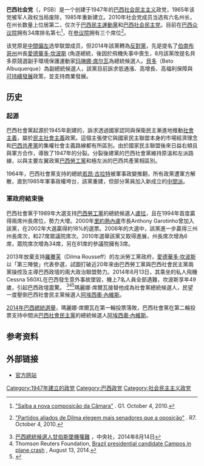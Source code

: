 {{Infobox Political party
|country = 巴西
|name_english = Brazilian Socialist Party
|name_native = Partido Socialista Brasileiro
|colorcode = {{Party meta/color/巴西社会党}}
|party_logo =
|主席 =  Carlos Siqueira
|foundation = 1947年8月6日
|分裂自=[[全国民主联盟_(巴西)|全国民主联盟]]
|ideology = [[左翼民族主义|左翼民族主义]]<br>[[民主社会主义|民主社会主义]]<br>[[贸易保护主义|经济保护主义]]<br>[[经济干预主义|国家干预主义]]
|position = [[中間偏左|中間偏左]]至[[左翼|左翼]]<ref>{{Cite web|url = https://congressoemfoco.uol.com.br/legislativo/direita-cresce-e-engole-o-centro-no-congresso-mais-fragmentado-da-historia/|title = Direita cresce e engole o centro no Congresso mais fragmentado da história|date = February 2019|access-date = 2022-02-12|archive-date = 2020-07-25|archive-url = https://web.archive.org/web/20200725222005/https://congressoemfoco.uol.com.br/legislativo/direita-cresce-e-engole-o-centro-no-congresso-mais-fragmentado-da-historia/}}</ref>
|headquarters = SCLN 304, bloco "A", Entrada 63, sobreloja<br />巴西[[巴西利亚|巴西利亚]]
|international = [[进步联盟|进步联盟]]
|affiliation1_title= 美洲组织
|affiliation1= [[圣保罗论坛|圣保罗论坛]]（1991年－2019年）
|colours = [[红色|红色]]和[[黄色|黄色]]
|blank1_title = TSE识别号码
|blank1 = 40
|seats1_title = [[众议院_(巴西)|众议院]]
|seats1 = {{Infobox political party/seats|32|513|hex={{Party meta/color/巴西社会党}}}}
|seats2_title = [[联邦参议院_(巴西)|参议院]]
|seats2 = {{Infobox political party/seats|3|81|hex={{Party meta/color/巴西社会党}}}}
|website = [http://www.psbnacional.org.br/ http://www.psbnacional.org.br/]
}}
'''巴西社会党'''（{{lang-pt|Partido Socialista Brasileiro}}，PSB）是一个创建于1947年的[[巴西|巴西]][[社会民主主义|社会民主主义]]政党，1965年该党被军人政权当局废除，1985年重新建立。2010年社会党成员当选有六名州长，在州长数量上位居第二，仅次于[[巴西民主運動黨|巴西民主運動黨]]和[[巴西社会民主党|巴西社会民主党]]。目前在[[巴西众议院|巴西众议院]]拥有34席排名第七<ref name="cham">{{pt icon}} [http://g1.globo.com/especiais/eleicoes-2010/noticia/2010/10/saiba-nova-composicao-da-camara.html "Saiba a nova composição da Câmara"] {{Wayback|url=http://g1.globo.com/especiais/eleicoes-2010/noticia/2010/10/saiba-nova-composicao-da-camara.html |date=20210126220323 }}. G1. October 4, 2010.</ref>，在[[参议院|参议院]]拥有三个席位<ref name="R7">{{pt icon}} [http://noticias.r7.com/eleicoes-2010/noticias/partidos-aliados-de-dilma-elegem-mais-senadores-que-a-oposicao-20101004.html "Partidos aliados de Dilma elegem mais senadores que a oposição"] {{Wayback|url=http://noticias.r7.com/eleicoes-2010/noticias/partidos-aliados-de-dilma-elegem-mais-senadores-que-a-oposicao-20101004.html |date=20101007204403 }}. R7. October 4, 2010.</ref>。

该党原是[[中間偏左|中間偏左]]选举联盟成员，但2014年該黨轉為[[反對黨|反對黨]]，先是提名了[[伯南布哥州|伯南布哥州]]州長[[愛德華多·坎波斯|愛德華多·坎波斯]] (角逐總統，後因於飛機失事中喪生，8月該黨改提名貝多原競選副手環境保護運動家[[玛琳娜·席尔瓦|玛琳娜·席尔瓦]]為總統候選人。[[貝多|貝多]]（Beto Albuquerque）為副總統候選人，該黨目前訴求低通漲、高增長、高福利保障與[[可持續發展|可持續發展]]政策，並支持商業發展。

== 历史 ==
=== 起源 ===
巴西社會黨起源於1945年創建的{{Link-pt|巴西國家民主聯盟|União Democrática Nacional}}，訴求透過國家認同與保衛民主漸進地推動[[社會主義|社會主義]]，屬於[[民主社會主義|民主社會主義]]政黨。這個主張使它與國家民主聯盟本身的市場經濟理念和[[巴西共產黨|巴西共產黨]]的集權社會主義路線都有所區別。由於國家民主聯盟後來日益右傾且與軍方合作，導致了1947年的分裂。分裂後建黨的巴西社會黨維持原溫和左派路線，以與主要左翼政黨[[巴西勞工黨|巴西勞工黨]]和極左派的巴西共產黨相區別。

1964年，巴西社會黨支持的總統[[若昂·古拉特|若昂·古拉特]]被軍事政變推翻，所有政黨遭軍方解散，直到1985年軍事政權垮台，該黨重建，但部分黨員加入新成立的[[中間派|中間派]]{{Link-pt|巴西民主工黨|Partido Democrático Trabalhista}}。

=== 軍政府結束後 ===
巴西社會黨于1989年大選支持[[巴西勞工黨|巴西勞工黨]]的總統候選人[[盧拉|盧拉]]，且在1994年首度贏得兩席州長席位，勢力大增。2000年[[里約熱內盧|里約熱內盧]]市長Anthony Garotinho曾加入該黨，在2002年大選贏得約18%的選票。2006年的大選中，該黨進一步贏得三州州長席次，和27席眾議院席次。2010年選舉該黨又取得進展，州長席次增為6席，眾院席次增為34席，另在81席的參議院擁有3席。

2013年放棄支持[[迪爾瑪·羅塞夫|羅賽芙]]（Dilma Rousseff）的左派勞工黨政府，[[愛德華多·坎波斯|愛德華多·坎波斯]]以「第三陣營」代表參選，試圖打破近20年來由巴西勞工黨與巴西社會民主黨兩黨操控及主導巴西政壇的兩大政治聯盟勢力。2014年8月13日，其乘坐的私人飛機Cessna 560XL在巴西發生意外事故墜毀，機上7名人員全部遇難，坎波斯享年49歲，引起巴西政壇震驚。 <ref>[http://www.cna.com.tw/news/aopl/201408140027-1.aspx 巴西總統候選人甘伯斯墜機罹難] {{Wayback|url=http://www.cna.com.tw/news/aopl/201408140027-1.aspx |date=20140814070725 }}，中央社，2014年8月14日</ref><ref>Thomson Reuters Foundation, [http://www.trust.org/item/20140813151726-32ly2/ Brazil presidential candidate Campos in plane crash] {{Wayback|url=http://www.trust.org/item/20140813151726-32ly2/ |date=20140814011624 }}, August 13, 2014.</ref><ref >{{cite web |url=http://news.163.com/14/0814/00/A3INRL9L0001121M.html |language= |title=巴西总统候选人竞选途中坠机身亡 |publisher=澎湃新闻网 |date=2014-08-14 |accessdate= |archive-url=https://web.archive.org/web/20141019045604/http://news.163.com/14/0814/00/A3INRL9L0001121M.html |archive-date=2014-10-19 |dead-url=yes }}</ref>瑪麗娜·席爾瓦接替他成為社會黨總統候選人，民望一度壓倒巴西社會民主黨候選人[[阿埃西奧·內維斯|阿埃西奧·內維斯]]。

[[2014年巴西總統選舉|2014年巴西總統選舉]]，瑪麗娜·席爾瓦在第一輪投票落敗，巴西社會黨在第二輪投票支持中間派[[巴西社會民主黨|巴西社會民主黨]]的總統候選人[[阿埃西奧·內維斯|阿埃西奧·內維斯]]。

== 参考资料 ==
<References/>

== 外部链接 ==
* [http://www.psbnacional.org.br/ 官方网站] {{Wayback|url=http://www.psbnacional.org.br/ |date=20201203043713 }}
{{巴西政党}}
[[Category:1947年建立的政党|Category:1947年建立的政党]]
[[Category:巴西政党|Category:巴西政党]]
[[Category:社会民主主义政党|Category:社会民主主义政党]]